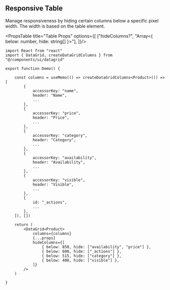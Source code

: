 
## Responsive Table

Manage responsiveness by hiding certain columns below a specific pixel width. The width is based on the table element.

<PropsTable title="Table Props" options={[
    ["hideColumns?", "Array\<{ below: number, hide: string[] }\>"],
]}/>

```tsx showLineNumbers {42-47}
import React from "react"
import { DataGrid, createDataGridColumns } from "@/components/ui/datagrid"

export function Demo() {

    const columns = useMemo(() => createDataGridColumns<Product>(() => [
        {
            accessorKey: "name",
            header: "Name",
            ...
        },
        {
            accessorKey: "price",
            header: "Price",
            ...
        },
        {
            accessorKey: "category",
            header: "Category",
            ...
        },
        {
            accessorKey: "availability",
            header: "Availability",
            ...
        },
        {
            accessorKey: "visible",
            header: "Visible",
            ...
        },
        {
            id: "_actions",
            ...
        },
    ]), [])

    return (
        <DataGrid<Product>
            columns={columns}
            {...props}
            hideColumns={[
                { below: 850, hide: ["availability", "price"] },
                { below: 600, hide: ["_actions"] },
                { below: 515, hide: ["category"] },
                { below: 400, hide: ["visible"] },
            ]}
        />
    )

}
```
